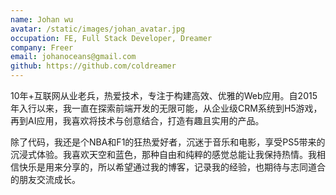 ```yaml
---
name: Johan wu
avatar: /static/images/johan_avatar.jpg
occupation: FE, Full Stack Developer, Dreamer
company: Freer
email: johanoceans@gmail.com
github: https://github.com/coldreamer
---
```


10年+互联网从业老兵，热爱技术，专注于构建高效、优雅的Web应用。自2015年入行以来，我一直在探索前端开发的无限可能，从企业级CRM系统到H5游戏，再到AI应用，我喜欢将技术与创意结合，打造有趣且实用的产品。

除了代码，我还是个NBA和F1的狂热爱好者，沉迷于音乐和电影，享受PS5带来的沉浸式体验。我喜欢天空和蓝色，那种自由和纯粹的感觉总能让我保持热情。我相信快乐是用来分享的，所以希望通过我的博客，记录我的经验，也期待与志同道合的朋友交流成长。
